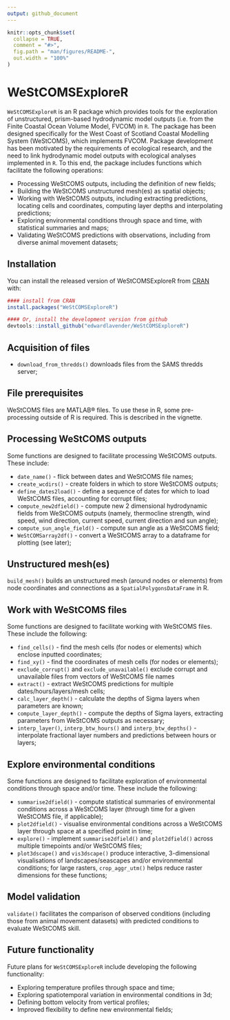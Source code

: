 ```yaml
---
output: github_document
---
```


<!-- README.md is generated from README.Rmd. Please edit that file -->

```r
knitr::opts_chunk$set(
  collapse = TRUE,
  comment = "#>",
  fig.path = "man/figures/README-",
  out.width = "100%"
)
```

# WeStCOMSExploreR

<!-- badges: start -->
<!-- badges: end -->

`WeStCOMSExploreR` is an R package which provides tools for the exploration of unstructured, prism-based hydrodynamic model outputs (i.e. from the Finite Coastal Ocean Volume Model, FVCOM) in `R`. The package has been designed specifically for the West Coast of Scotland Coastal Modelling System (WeStCOMS), which implements FVCOM. Package development has been motivated by the requirements of ecological research, and the need to link hydrodynamic model outputs with ecological analyses implemented in `R`. To this end, the package includes functions which facilitate the following operations: 

* Processing WeStCOMS outputs, including the definition of new fields;
* Building the WeStCOMS unstructured mesh(es) as spatial objects; 
* Working with WeStCOMS outputs, including extracting predictions, locating cells and coordinates, computing layer depths and interpolating predictions;
* Exploring environmental conditions through space and time, with statistical summaries and maps; 
* Validating WeStCOMS predictions with observations, including from diverse animal movement datasets;

## Installation

You can install the released version of WeStCOMSExploreR from [CRAN](https://CRAN.R-project.org) with:

``` r
#### install from CRAN
install.packages("WeStCOMSExploreR")
```

```r
#### Or, install the development version from github
devtools::install_github("edwardlavender/WeStCOMSExploreR")
```

## Acquisition of files 

* `download_from_thredds()` downloads files from the SAMS thredds server;

## File prerequisites 

WeStCOMS files are MATLAB® files. To use these in R, some pre-processing outside of R is required. This is described in the vignette. 

## Processing WeStCOMS outputs  

Some functions are designed to facilitate processing WeStCOMS outputs. These include: 

* `date_name()` - flick between dates and WeStCOMS file names;
* `create_wcdirs()` - create folders in which to store WeStCOMS outputs;
* `define_dates2load()` - define a sequence of dates for which to load WeStCOMS files, accounting for corrupt files;
* `compute_new2dfield()` - compute new 2 dimensional hydrodynamic fields from WeStCOMS outputs (namely, thermocline strength, wind speed, wind direction, current speed, current direction and sun angle);
* `compute_sun_angle_field()` - compute sun angle as a WeStCOMS field;
* `WeStCOMSarray2df()` - convert a WeStCOMS array to a dataframe for plotting (see later); 

## Unstructured mesh(es)

`build_mesh()` builds an unstructured mesh (around nodes or elements) from node coordinates and connections as a `SpatialPolygonsDataFrame` in R.

## Work with WeStCOMS files

Some functions are designed to facilitate working with WeStCOMS files. These include the following:

* `find_cells()` - find the mesh cells (for nodes or elements) which enclose inputted coordinates;
* `find_xy()` - find the coordinates of mesh cells (for nodes or elements);
* `exclude_corrupt()` and `exclude_unavailable()` exclude corrupt and unavailable files from vectors of WeStCOMS file names
* `extract()` - extract WeStCOMS predictions for multiple dates/hours/layers/mesh cells;
* `calc_layer_depth()` - calculate the depths of Sigma layers when parameters are known;
* `compute_layer_depth()` - compute the depths of Sigma layers, extracting parameters from WeStCOMS outputs as necessary;
* `interp_layer()`, `interp_btw_hours()` and `interp_btw_depths()` - interpolate fractional layer numbers and predictions between hours or layers; 

## Explore environmental conditions

Some functions are designed to facilitate exploration of environmental conditions through space and/or time. These include the following: 

* `summarise2dfield()` - compute statistical summaries of environmental conditions across a WeStCOMS layer (through time for a given WeStCOMS file, if applicable); 
* `plot2dfield()` - visualise environmental conditions across a WeStCOMS layer through space at a specified point in time; 
* `explore()` - implement `summarise2dfield()` and `plot2dfield()` across multiple timepoints and/or WeStCOMS files; 
* `plot3dscape()` and `vis3dscape()` produce interactive, 3-dimensional visualisations of landscapes/seascapes and/or environmental conditions; for large rasters, `crop_aggr_utm()` helps reduce raster dimensions for these functions;

## Model validation

`validate()` facilitates the comparison of observed conditions (including those from animal movement datasets) with predicted conditions to evaluate WeStCOMS skill. 

## Future functionality 

Future plans for `WeStCOMSExploreR` include developing the following functionality: 

* Exploring temperature profiles through space and time;
* Exploring spatiotemporal variation in environmental conditions in 3d;
* Defining bottom velocity from vertical profiles;
* Improved flexibility to define new environmental fields;
